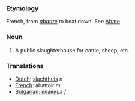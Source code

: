 ===Etymology===
French, from ''[[abattre]]'' to beat down. See [[Abate]] 
===Noun===
#A public slaughterhouse for cattle, sheep, etc.

===Translations===
*[[Dutch]]: [[slachthuis]] ''n''
*[[French]]: abattoir ''m''
*[[Bulgarian]]: [[кланица]] ''f''